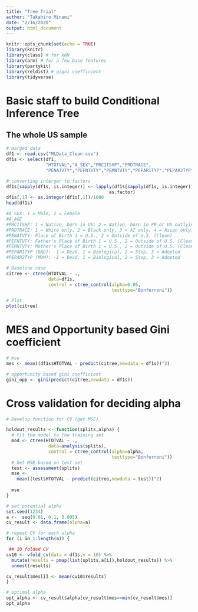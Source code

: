 ---
title: "Tree Trial"
author: "Takahiro Minami"
date: "2/16/2020"
output: html_document
---

```{r setup, include=FALSE}
knitr::opts_chunk$set(echo = TRUE)
library(knitr)
library(class) # for kNN
library(arm) # for a few base features
library(partykit)
library(reldist) # gigni coefficient
library(tidyverse)
```


# Basic staff to build Conditional Inference Tree

## The whole US sample 

```{r}
# marged data
df1 <- read.csv("MLData_Clean.csv")
df1s <- select(df1,
               "HTOTVAL","A_SEX","PRCITSHP","PRDTRACE",
               "PENATVTY","PEFNTVTY","PEMNTVTY","PEPAR1TYP","PEPAR2TYP")

# converting interger to factors
df1s[sapply(df1s, is.integer)] <- lapply(df1s[sapply(df1s, is.integer)], 
                                       as.factor)
df1s[,1] <- as.integer(df1s[,1])/1000
head(df1s)
```

```{r}
#A_SEX: 1 = Male, 2 = Female
#A_AGE
#PRCITSHP: 1 = Native, born in US; 2 = Native, born in PR or US outlying area; 3 = Native, born abroad of US parent(s); 4 = Foreign born, US cit by naturalization; 5 = Foreign born, not a US citizen
#PRDTRACE: 1 = White only, 2 = Black only, 3 = AI only, 4 = Asian only, 5 = HP only, 6 = Mixture (Clean)
#PENATVTY: Place of Birth 1 = U.S., 2 = Outside of U.S. (Clean)
#PEFNTVTY: Father's Place of Birth 1 = U.S., 2 = Outside of U.S. (Clean)
#PEMNTVTY: Mother's Place of Birth 1 = U.S., 2 = Outside of U.S. (Clean)
#PEPAR1TYP (DAD): -1 = Dead, 1 = Biological, 2 = Step, 3 = Adopted
#PEPAR2TYP (MOM): -1 = Dead, 1 = Biological, 2 = Step, 3 = Adopted
```

```{r}
# Baseline case
citree <- ctree(HTOTVAL ~ .,
                data=df1s,
                control = ctree_control(alpha=0.05,
                                        testtype="Bonferroni"))
```

```{r, fig.width=30, fig.height=20}
# Plot
plot(citree)
```

# MES and Opportunity based Gini coefficient
```{r}
# mse
mes <- mean((df1s$HTOTVAL - predict(citree,newdata = df1s))^2)

# opportunity based gini coefficient
gini_opp <- gini(predict(citree,newdata = df1s))
```


# Cross validation for deciding alpha
```{r}
# Develop function for CV (get MSE)

holdout_results <- function(splits,alpha) {
  # Fit the model to the training set
  mod <- ctree(HTOTVAL ~ .,
                data=analysis(splits),
                control = ctree_control(alpha=alpha,
                                        testtype="Bonferroni"))
  # Get MSE based on test set
  test <- assessment(splits)
  mse <- 
    mean((test$HTOTVAL - predict(citree,newdata = test))^2)
    
  mse
}

# set potential alpha
set.seed(1234)
a <-  seq(0.01, 0.1, 0.005)
cv_result <- data.frame(alpha=a)

# repeat CV for each alpha
for (i in 1:length(a)) {

 ## 10 folded CV
cv10 <- vfold_cv(data = df1s,v = 10) %>%
  mutate(results = pmap(list(splits,a[i]),holdout_results)) %>%
  unnest(results)

cv_result$mes[i] <- mean(cv10$results)
}

# optimal alpha
opt_alpha <- cv_result$alpha[cv_result$mes==min(cv_result$mes)]
opt_alpha
```






